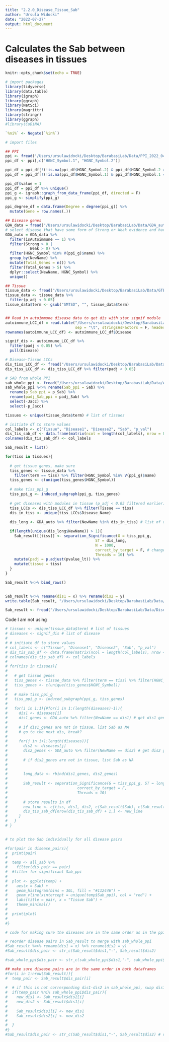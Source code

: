 ```yaml
---
title: "2.2.0_Disease_Tissue_Sab"
author: "Ursula Widocki"
date: "2022-07-27"
output: html_document
---
```


#################################################################
# Calculates the Sab between diseases in tissues
#################################################################

```r
knitr::opts_chunk$set(echo = TRUE)
```

```r
# import packages
library(tidyverse)
library(data.table)
library(igraph)
library(ggraph)
library(NetSci)
library(magrittr)
library(stringr)
library(ggraph)
#library(CoDiNA)

`%ni%` <- Negate(`%in%`)
```

```r
# import files

## PPI
ppi <- fread('/Users/ursulawidocki/Desktop/BarabasiLab/Data/PPI_2022_04042022.csv')
ppi_df <- ppi[,c("HGNC_Symbol.1", "HGNC_Symbol.2")]

ppi_df = ppi_df[!(!is.na(ppi_df$HGNC_Symbol.2) & ppi_df$HGNC_Symbol.2 ==""), ]
ppi_df = ppi_df[!(!is.na(ppi_df$HGNC_Symbol.1) & ppi_df$HGNC_Symbol.1 ==""), ]

ppi_df$value = 1
ppi_df = ppi_df %>% unique()
ppi_g <- igraph::graph_from_data_frame(ppi_df, directed = F)
ppi_g <- simplify(ppi_g)

ppi_degree_df = data.frame(Degree = degree(ppi_g)) %>%
  mutate(Gene = row.names(.))

## Disease genes
GDA_data = fread("/Users/ursulawidocki/Desktop/BarabasiLab/Data/GDA_auto_new2.tsv") # has isAutoimmune col
# select disease that have some form of Strong or Weak evidence and have more than 5 disease genes
GDA_auto = GDA_data %>%
  filter(isAutoimmune == 1) %>%
  filter(Strong > 0 | 
           Weak > 0) %>%
  filter(HGNC_Symbol %in% V(ppi_g)$name) %>% 
  group_by(NewName) %>%
  mutate(Total_Genes = n()) %>%
  filter(Total_Genes > 5) %>%
  dplyr::select(NewName, HGNC_Symbol) %>%
  unique()

## Tissue
tissue_data <- fread("/Users/ursulawidocki/Desktop/BarabasiLab/Data/GTEx_Diffexpressed_log.csv")
tissue_data <- tissue_data %>%
  filter(p_adj < 0.05)
tissue_data$term <- gsub("SMTSD", "", tissue_data$term)


## Read in autoimmune disease data to get dis with stat signif module
autoimmune_LCC_df = read.table("/Users/ursulawidocki/Desktop/BarabasiLab/Data/AutoDis_LCCs_new2.tsv", 
                               sep = "\t", stringsAsFactors = F, header = T)
rownames(autoimmune_LCC_df) <- autoimmune_LCC_df$Disease

signif_dis <- autoimmune_LCC_df %>%
  filter(padj < 0.05) %>%
  pull(Disease)

# Disease-Tissue LCCs
dis_tiss_LCC_df <- fread("/Users/ursulawidocki/Desktop/BarabasiLab/Data/Disease_Tissue_LCCs_GTEx_log_DEgenes2.tsv")
dis_tiss_LCC_df <- dis_tiss_LCC_df %>% filter(padj < 0.05)

# SAB from whole PPI
sab_whole_ppi <- fread("/Users/ursulawidocki/Desktop/BarabasiLab/Data/Autoimmune_jacc_sep2.tsv")
sab_whole_ppi %<>% rename(Sab_ppi = Sab) %>% 
  rename(p_Sab_ppi = p_Sab) %>% 
  rename(padj_Sab_ppi = padj_Sab) %>% 
  select(-Jacc) %>% 
  select(-p_Jacc)

```


```r
tissues <- unique(tissue_data$term) # list of tissues

# initiate df to store values
col_labels <- c("Tissue", "Disease1", "Disease2", "Sab", "p_val")
dis_tis_sab_df <- data.frame(matrix(ncol = length(col_labels), nrow = 0))
colnames(dis_tis_sab_df) <- col_labels

Sab_result = list()

for(tiss in tissues){
  
  # get tissue genes, make sure 
  tiss_genes <- tissue_data %>% 
    filter(term == tiss) %>% filter(HGNC_Symbol %in% V(ppi_g)$name)
  tiss_genes <- c(unique(tiss_genes$HGNC_Symbol))
  
  # make tiss_ppi_g
  tiss_ppi_g <- induced_subgraph(ppi_g, tiss_genes)
  
  # get diseases with modules in tissue (p_adj < 0.05 filtered earlier)
  tiss_LCCs <- dis_tiss_LCC_df %>% filter(Tissue == tiss)
  dis_in_tiss <- unique(tiss_LCCs$Disease_Name)
  
  dis_long <- GDA_auto %>% filter(NewName %in% dis_in_tiss) # list of disease

  if(length(unique(dis_long$NewName)) > 1){
    Sab_result[[tiss]] <- separation_Significance(G = tiss_ppi_g, 
                                        ST = dis_long,
                                        N = 1000,
                                        correct_by_target = F, # change to F
                                        Threads = 10) %>%
    mutate(padj = p.adjust(pvalue_lt)) %>%
    mutate(tissue = tiss)
  }
}

Sab_result %<>% bind_rows()
  
```


```r
Sab_result %<>% rename(dis1 = x) %>% rename(dis2 = y)
write.table(Sab_result, "/Users/ursulawidocki/Desktop/BarabasiLab/Data/Disease_Tissue_Sab2.tsv", row.names = F, col.names = T, sep = "\t")
```

```r
Sab_result <- fread("/Users/ursulawidocki/Desktop/BarabasiLab/Data/Disease_Tissue_Sab2.tsv")
```















########################## Code I am not using
```r
# tissues <- unique(tissue_data$term) # list of tissues
# diseases <- signif_dis # list of disease
# 
# # initiate df to store values
# col_labels <- c("Tissue", "Disease1", "Disease2", "Sab", "p_val")
# dis_tis_sab_df <- data.frame(matrix(ncol = length(col_labels), nrow = 0))
# colnames(dis_tis_sab_df) <- col_labels
# 
# for(tiss in tissues){
#   
#   # get tissue genes
#   tiss_genes <- tissue_data %>% filter(term == tiss) %>% filter(HGNC_Symbol %in% V(ppi_g)$name)
#   tiss_genes <- c(unique(tiss_genes$HGNC_Symbol))
#   
#   # make tiss_ppi_g
#   tiss_ppi_g <- induced_subgraph(ppi_g, tiss_genes)
# 
#   for(i in 1:1){#for(i in 1:(length(diseases)-1)){
#     dis1 <- diseases[i]
#     dis1_genes <- GDA_auto %>% filter(NewName == dis1) # get dis1 genes
#     
#     # if dis1_genes are not in tissue, list Sab as NA
#     # go to the next dis, break?
# 
#     for(j in i+1:length(diseases)){
#       dis2 <- diseases[j]
#       dis2_genes <- GDA_auto %>% filter(NewName == dis2) # get dis2 genes
#       
#       # if dis2_genes are not in tissue, list Sab as NA
#       
#       
#       long_data <- rbind(dis1_genes, dis2_genes)
# 
#       Sab_result <- separation_Significance(G = tiss_ppi_g, ST = long_data,
#                               correct_by_target = F,
#                               Threads = 10)
# 
#       # store results in df
#       new_line <- c(tiss, dis1, dis2, c(Sab_result$Sab), c(Sab_result$pvalue_lt))
#       dis_tis_sab_df[nrow(dis_tis_sab_df) + 1,] <- new_line
#     }
#   }
# }
  
```

```r
# to plot the Sab individually for all disease pairs

#for(pair in disease_pairs){
#  print(pair)
#  
#  temp <- all_sab %>%
#    filter(dis_pair == pair) 
#  #filter for significant Sab_ppi
#  
#  plot <- ggplot(temp) +
#    aes(x = Sab) +
#    geom_histogram(bins = 30L, fill = "#112446") +
#    geom_vline(xintercept = unique(temp$Sab_ppi), col = "red") +
#    labs(title = pair, x = "Tissue Sab") +
#    theme_minimal()
#  
#  print(plot)
#  
#}

```

```r
# code for making sure the diseases are in the same order as in the ppi sab data for merging

# reorder disease pairs in Sab_result to merge with sab_whole_ppi
#Sab_result %<>% rename(dis1 = x) %>% rename(dis2 = y)
#Sab_result$dis_pair <- str_c(Sab_result$dis1,"-", Sab_result$dis2)

#sab_whole_ppi$dis_pair <- str_c(sab_whole_ppi$dis1,"-", sab_whole_ppi$dis2)

## make sure disease pairs are in the same order in both dataframes
#for(i in 1:nrow(Sab_result)){
#  temp_pair <- Sab_result$dis_pair[i]
  
#  # if this is not corresponding dis1-dis2 in sab_whole_ppi, swap dis1 and dis2
#  if(temp_pair %ni% sab_whole_ppi$dis_pair){
#    new_dis1 <- Sab_result$dis2[i]
#    new_dis2 <- Sab_result$dis1[i]
#    
#    Sab_result$dis1[i] <- new_dis1
#    Sab_result$dis2[i] <- new_dis2
#    
#  }
#}
#Sab_result$dis_pair <- str_c(Sab_result$dis1,"-", Sab_result$dis2) # remake dis_pair with new order
```






